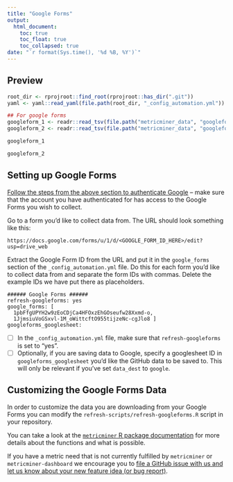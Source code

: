 ```yaml
---
title: "Google Forms"
output:
  html_document:
    toc: true
    toc_float: true
    toc_collapsed: true
date: "`r format(Sys.time(), '%d %B, %Y')`"
---
```


## Preview

```r
root_dir <- rprojroot::find_root(rprojroot::has_dir(".git"))
yaml <- yaml::read_yaml(file.path(root_dir, "_config_automation.yml"))

## For google forms
googleform_1 <- readr::read_tsv(file.path("metricminer_data", "googleforms", "a_cool_survey.tsv"))
googleform_2 <- readr::read_tsv(file.path("metricminer_data", "googleforms", "another_even_cooler_survey.tsv"))

```

```r
googleform_1

googleform_2
```

## Setting up Google Forms

[Follow the steps from the above section to authenticate Google](#setting-up-google-authentication) -- make sure that the account you have authenticated for has access to the Google Forms you wish to collect.

Go to a form you'd like to collect data from. The URL should look something like this:
```
https://docs.google.com/forms/u/1/d/<GOOGLE_FORM_ID_HERE>/edit?usp=drive_web
```
Extract the Google Form ID from the URL and put it in the `google_forms` section of the `_config_automation.yml` file.
Do this for each form you'd like to collect data from and separate the form IDs with commas. Delete the example IDs we have put there as placeholders.

```
###### Google Forms ######
refresh-googleforms: yes
google_forms: [
  1pbFfgUPYH2w9zEoCDjCa4HFOxzEhGOseufw28Xxmd-o,
  1JjmsiuVoGSxvl-1M_oWittcftO955tijzeNc-cgJlo8 ]
googleforms_googlesheet:
```

- [ ] In the `_config_automation.yml` file, make sure that `refresh-googleforms` is set to "yes".
- [ ] Optionally, if you are saving data to Google, specify a googlesheet ID in `googleforms_googlesheet` you'd like the GitHub data to be saved to. This will only be relevant if you've set `data_dest` to `google`.

## Customizing the Google Forms Data

In order to customize the data you are downloading from your Google Forms you can modify the
`refresh-scripts/refresh-googleforms.R` script in your repository.

You can take a look at the [`metricminer` R package documentation](https://ottrproject.org/metricminer/articles/getting-started.html) for more details about the functions and what is possible.

If you have a metric need that is not currently fulfilled by `metricminer` or `metricminer-dashboard` we encourage you to [file a GitHub issue with us and let us know about your new feature idea (or bug report)](https://github.com/ottrproject/metricminer/issues/new/choose).
